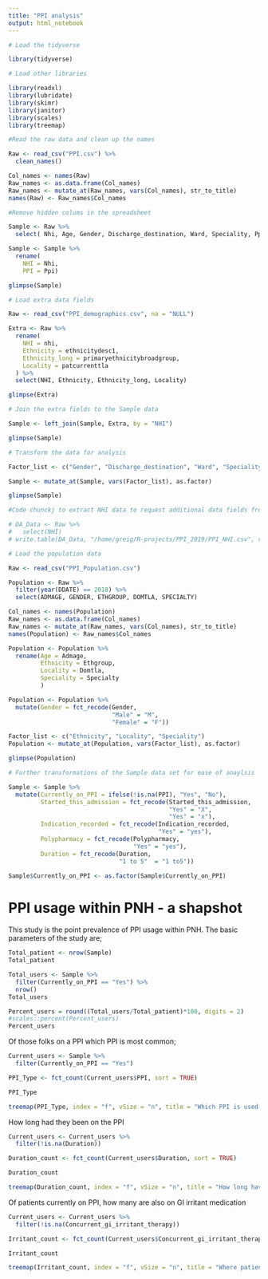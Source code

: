 ```yaml
---
title: "PPI analysis"
output: html_notebook
---
```


```r
# Load the tidyverse

library(tidyverse)

```

```r
# Load other libraries

library(readxl)
library(lubridate)
library(skimr)
library(janitor)
library(scales)
library(treemap)

```

```r
#Read the raw data and clean up the names

Raw <- read_csv("PPI.csv") %>% 
  clean_names()

Col_names <- names(Raw)
Raw_names <- as.data.frame(Col_names)
Raw_names <- mutate_at(Raw_names, vars(Col_names), str_to_title)
names(Raw) <- Raw_names$Col_names

#Remove hidden colums in the spreadsheet

Sample <- Raw %>% 
  select( Nhi, Age, Gender, Discharge_destination, Ward, Speciality, Ppi, Total_daily_dose, Duration, Started_this_admission, Concurrent_gi_irritant_therapy, Indication_recorded, If_new_on_admission_indication_in_discharge_summary, Polypharmacy)

Sample <- Sample %>% 
  rename(
    NHI = Nhi,
    PPI = Ppi)

glimpse(Sample)
```

```r
# Load extra data fields

Raw <- read_csv("PPI_demographics.csv", na = "NULL")

Extra <- Raw %>% 
  rename(
    NHI = nhi,
    Ethnicity = ethnicitydesc1,
    Ethnicity_long = primaryethnicitybroadgroup,
    Locality = patcurrenttla
  ) %>% 
  select(NHI, Ethnicity, Ethnicity_long, Locality)

glimpse(Extra)
```

```r
# Join the extra fields to the Sample data

Sample <- left_join(Sample, Extra, by = "NHI")

glimpse(Sample)
```

```r
# Transform the data for analysis

Factor_list <- c("Gender", "Discharge_destination", "Ward", "Speciality", "PPI", "Duration", "Started_this_admission", "Concurrent_gi_irritant_therapy", "Indication_recorded", "If_new_on_admission_indication_in_discharge_summary", "Polypharmacy", "Ethnicity", "Ethnicity_long", "Locality")

Sample <- mutate_at(Sample, vars(Factor_list), as.factor)

glimpse(Sample)
```



```r
#Code chunckj to extract NHI data to request additional data fields from DA - thanks to Paul & Quentin for providing additional data.

# DA_Data <- Raw %>% 
#   select(NHI)
# write.table(DA_Data, "/home/greig/R-projects/PPI_2019/PPI_NHI.csv", row.names = FALSE)
```

```r
# Load the population data

Raw <- read_csv("PPI_Population.csv")
```
```r
Population <- Raw %>% 
  filter(year(DDATE) == 2018) %>% 
  select(ADMAGE, GENDER, ETHGROUP, DOMTLA, SPECIALTY)

Col_names <- names(Population)
Raw_names <- as.data.frame(Col_names)
Raw_names <- mutate_at(Raw_names, vars(Col_names), str_to_title)
names(Population) <- Raw_names$Col_names

Population <- Population %>% 
  rename(Age = Admage,
         Ethnicity = Ethgroup,
         Locality = Domtla,
         Speciality = Specialty
         )

Population <- Population %>% 
  mutate(Gender = fct_recode(Gender,
                             "Male" = "M",
                             "Female" = "F"))

Factor_list <- c("Ethnicity", "Locality", "Speciality")
Population <- mutate_at(Population, vars(Factor_list), as.factor)

glimpse(Population)

```

```r
# Further transformations of the Sample data set for ease of anaylsis

Sample <- Sample %>% 
  mutate(Currently_on_PPI = ifelse(!is.na(PPI), "Yes", "No"),
         Started_this_admission = fct_recode(Started_this_admission,
                                             "Yes" = "X",
                                             "Yes" = "x"),
         Indication_recorded = fct_recode(Indication_recorded,
                                          "Yes" = "yes"),
         Polypharmacy = fct_recode(Polypharmacy,
                                   "Yes" = "yes"),
         Duration = fct_recode(Duration,
                               "1 to 5"  = "1 to5"))

Sample$Currently_on_PPI <- as.factor(Sample$Currently_on_PPI)

```

# PPI usage within PNH - a shapshot
This study is the point prevalence of PPI usage within PNH. The basic parameters of the study are;

```r
Total_patient <- nrow(Sample)
Total_patient

Total_users <- Sample %>% 
  filter(Currently_on_PPI == "Yes") %>% 
  nrow()
Total_users

Percent_users = round((Total_users/Total_patient)*100, digits = 2)
#scales::percent(Percent_users)
Percent_users
```

Of those folks on a PPI which PPI is most common;

```r
Current_users <- Sample %>% 
  filter(Currently_on_PPI == "Yes")

PPI_Type <- fct_count(Current_users$PPI, sort = TRUE)

PPI_Type

treemap(PPI_Type, index = "f", vSize = "n", title = "Which PPI is used most commonly")
```

How long had they been on the PPI
```r
Current_users <- Current_users %>% 
  filter(!is.na(Duration))

Duration_count <- fct_count(Current_users$Duration, sort = TRUE)

Duration_count

treemap(Duration_count, index = "f", vSize = "n", title = "How long have users been taking their PPI")
```

Of patients currently on PPI, how many are also on GI irritant medication
```r
Current_users <- Current_users %>% 
  filter(!is.na(Concurrent_gi_irritant_therapy))

Irritant_count <- fct_count(Current_users$Concurrent_gi_irritant_therapy, sort = TRUE)

Irritant_count

treemap(Irritant_count, index = "f", vSize = "n", title = "Where patients on PPI also on GI irritant medication")
```

